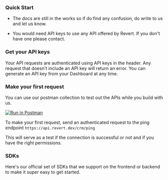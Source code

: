 ### Quick Start

-   The docs are still in the works so if do find any confusion, do write to us and let us know.

-   You would need API keys to use any API offered by Revert. If you don't have one please contact.

### Get your API keys

Your API requests are authenticated using API keys in the header. Any request that doesn't include an API key will
return an error. You can generate an API key from your Dashboard at any time.

### Make your first request

You can use our postman collection to test out the APIs while you build with us.

[![Run in Postman](https://run.pstmn.io/button.svg)](https://app.getpostman.com/run-collection/2349878-242c37a7-c6c8-4bba-b4c4-456a40152ca6?action=collection%2Ffork&source=rip_markdown&collection-url=entityId%3D2349878-242c37a7-c6c8-4bba-b4c4-456a40152ca6%26entityType%3Dcollection%26workspaceId%3D1be47d93-ae8d-44a5-9899-75a00497511a)

To make your first request, send an authenticated request to the ping endpoint `https://api.revert.dev/crm/ping`

This will serve as a test if the connection is successful or not and if you have the right permissions.

### SDKs

Here's our official set of SDKs that we support on the frontend or backend to make it super easy to get started.

<Cards center>
    <Card
        title="React/Next.js"
        icon="fa-brands fa-react"
        href="https://www.npmjs.com/package/@revertdotdev/revert-react"
    />
    <Card title="Vue.js" icon="fa-brands fa-vuejs" href="https://www.npmjs.com/package/@revertdotdev/revert-vue" />
    <Card title="Node/TS" icon="fa-brands fa-node" href="https://www.npmjs.com/package/@revertdotdev/node" />
    <Card title="Python" icon="fa-brands fa-python" href="https://pypi.org/project/revert-api/" />
</Cards>
